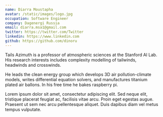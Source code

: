 ```yaml
---
name: Diarra Moustapha
avatar: /static/images/logo.jpg
occupation: Software Engineer
company: Dagenergi Russia
email: diarra.msa1@gmail.com
twitter: https://twitter.com/Twitter
linkedin: https://www.linkedin.com
github: https://github.com/dinoru
---
```


Tails Azimuth is a professor of atmospheric sciences at the Stanford AI Lab. His research interests includes complexity modelling of tailwinds, headwinds and crosswinds.

He leads the clean energy group which develops 3D air pollution-climate models, writes differential equation solvers, and manufactures titanium plated air ballons. In his free time he bakes raspberry pi.

Lorem ipsum dolor sit amet, consectetur adipiscing elit. Sed neque elit, tristique placerat feugiat ac, facilisis vitae arcu. Proin eget egestas augue. Praesent ut sem nec arcu pellentesque aliquet. Duis dapibus diam vel metus tempus vulputate.
